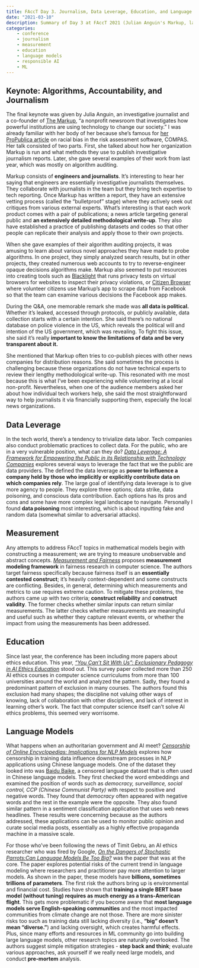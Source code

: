 ```yaml
---
title: FAccT Day 3. Journalism, Data Leverage, Education, and Language Models
date: "2021-03-10"
description: Summary of Day 3 at FAccT 2021 (Julian Anguin's Markup, language models, measurements, and data average)
categories: 
    - conference
    - journalism
    - measurement
    - education
    - language models
    - responsible AI
    - ML
---
```


## Keynote: Algorithms, Accountability, and Journalism

The final keynote was given by Julia Anguin, an investigative journalist and a co-founder of [The Markup](https://themarkup.org/), "a nonprofit newsroom that investigates how powerful institutions are using technology to change our society." I was already familiar with her body of her because she's famous for [her ProPublica article](https://www.propublica.org/article/machine-bias-risk-assessments-in-criminal-sentencing) on racial bias in the risk assessment software, COMPAS. Her talk consisted of two parts. First, she talked about how her organization Markup is run and what methods they use to publish investigative journalism reports. Later, she gave several examples of their work from last year, which was mostly on algorithm auditing.

Markup consists of **engineers and journalists**. It's interesting to hear her saying that engineers are essentially investigative journalists themselves. They collaborate with journalists in the team but they bring tech expertise to tech reporting. Once Markup has written a report, they have an extensive vetting process (called the "bulletproof" stage) where they actively seek out critiques from various external experts. What's interesting is that each work product comes with a pair of publications; a news article targeting general public and **an extensively detailed methodological write-up**. They also have established a practice of publishing datasets and codes so that other people can replicate their analysis and apply those to their own projects.

When she gave examples of their algorithm auditing projects, it was amusing to learn about various novel approaches they have made to probe algorithms. In one project, they simply analyzed search results, but in other projects, they created numerous web accounts to try to reverse-engineer opaque decisions algorithms make. Markup also seemed to put resources into creating tools such as [Blacklight](https://themarkup.org/blacklight) that runs privacy tests on virtual browsers for websites to inspect their privacy violations, or [Citizen Browser](https://themarkup.org/series/citizen-browser) where volunteer citizens use Markup's app to scrape data from Facebook so that the team can examine various decisions the Facebook app makes.

During the Q&A, one memorable remark she made was **all data is political.** Whether it's leaked, accessed through protocols, or publicly available, data collection starts with a certain intention. She said there's no national database on police violence in the US, which reveals the political will and intention of the US government, which was revealing. To fight this issue, she said it's really **important to know the limitations of data and be very transparent about it.**

She mentioned that Markup often tries to co-publish pieces with other news companies for distribution reasons. She said sometimes the process is challenging because these organizations do not have technical experts to review their lengthy methodological write-up. This resonated with me most because this is what I've been experiencing while volunteering at a local non-profit. Nevertheless, when one of the audience members asked her about how individual tech workers help, she said the most straightforward way to help journalists it via financially supporting them, especially the local news organizations.

## Data Leverage

In the tech world, there's a tendency to trivialize data labor. Tech companies also conduct problematic practices to collect data. For the public, who are in a very vulnerable position, what can they do? [*Data Leverage: A Framework for Empowering the Public in its Relationship with Technology Companies*](https://dl.acm.org/doi/pdf/10.1145/3442188.3445885) explores several ways to leverage the fact that we the public are data providers. The defined the data leverage as **power to influence a company held by those who implicitly or explicitly contribute data on which companies rely**. The large goal of identifying data leverage is to give more agency to people. They explore three options; data strike, data poisoning, and conscious data contribution. Each options has its pros and cons and some have more complex legal landscape to navigate. Personally I found **data poisoning** most interesting, which is about inputting fake and random data (somewhat similar to adversarial attacks).

## Measurement

Any attempts to address FAccT topics in mathematical models begin with constructing a measurement; we are trying to measure unobservable and abstract concepts. [*Measurement and Fairness*](https://dl.acm.org/doi/pdf/10.1145/3442188.3445901) proposes **measurement modeling framework** in fairness research in computer science. The authors target fairness specifically because fairness itself is an **essentially contested construct**; it's heavily context-dependent and some constructs are conflicting. Besides, in general, determining which measurements and metrics to use requires extreme caution. To mitigate these problems, the authors came up with two criteria; **construct reliability** and **construct validity**. The former checks whether similar inputs can return similar measurements. The latter checks whether measurements are meaningful and useful such as whether they capture relevant events, or whether the impact from using the measurements has been addressed.

## Education

Since last year, the conference has been including more papers about ethics education. This year, [*“You Can’t Sit With Us”: Exclusionary Pedagogy in AI Ethics Education*](https://dl.acm.org/doi/pdf/10.1145/3442188.3445914) stood out. This survey paper collected more than 250 AI ethics courses in computer science curriculums from more than 100 universities around the world and analyzed the pattern. Sadly, they found a predominant pattern of exclusion in many courses. The authors found this exclusion had many shapes; the discipline not valuing other ways of knowing, lack of collaboration with other disciplines, and lack of interest in learning other's work. The fact that computer science itself can't solve AI ethics problems, this seemed very worrisome.

## Language Models

What happens when an authoritarian government and AI meet? [*Censorship of Online Encyclopedias: Implications for NLP Models*](https://dl.acm.org/doi/pdf/10.1145/3442188.3445916) explores how censorship in training data influence downstream processes in NLP applications using Chinese language models. One of the dataset they looked into was [Baidu Baike](https://en.wikipedia.org/wiki/Baidu_Baike), a censored language dataset that is often used in Chinese language models. They first checked the word embeddings and examined the position of words such as *democracy, surveillance, social control, CCP (Chinese Communist Party)* with respect to positive and negative words. They found that *democracy* often appeared with negative words and the rest in the example were the opposite. They also found similar pattern in a sentiment classification application that uses web news headlines. These results were concerning because as the authors addressed, these applications can be used to monitor public opinion and curate social media posts, essentially as a highly effective propaganda machine in a massive scale.

For those who've been following the news of Timit Gebru, an AI ethics researcher who was fired by Google, [*On the Dangers of Stochastic Parrots:Can Language Models Be Too Big?*](https://dl.acm.org/doi/pdf/10.1145/3442188.3445922) was the paper that was at the core. The paper explores potential risks of the current trend in language modeling where researchers and practitioner pay more attention to larger models. As shown in the paper, these models have **billions, sometimes trillions of parameters**. The first risk the authors bring up is environmental and financial cost. Studies have shown that **training a single BERT base model (without tuning) requires as much energy as a trans-American flight**. This gets more problematic if you become aware that **most language models serve English-speaking communities** and the most impacted communities from climate change are not those. There are more sinister risks too such as training data still lacking diversity (i.e., **"big" doesn't mean "diverse."**) and lacking oversight, which creates harmful effects. Plus, since many efforts and resources in ML community go into building large language models, other research topics are naturally overlooked. The authors suggest simple mitigation strategies - **step back and think**; evaluate various approaches, ask yourself if we really need large models, and conduct **pre-mortem** analysis.

